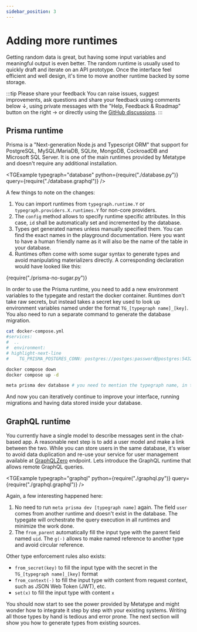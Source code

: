 ```yaml
---
sidebar_position: 3
---
```



# Adding more runtimes

Getting random data is great, but having some input variables and meaningful output is even better. The random runtime is usually used to quickly draft and iterate on an API prototype. Once the interface feel efficient and well design, it's time to move another runtime backed by some storage.

:::tip Please share your feedback
You can raise issues, suggest improvements, ask questions and share your feedback using comments below ↓, using private messages with the "Help, Feedback & Roadmap" button on the right → or directly using the [GitHub discussions](https://github.com/metatypedev/metatype/discussions).
:::

## Prisma runtime

Prisma is a "Next-generation Node.js and Typescript ORM" that support for PostgreSQL, MySQL/MariaDB, SQLite, MongoDB, CockroadDB and Microsoft SQL Server. It is one of the main runtimes provided by Metatype and doesn't require any additional installation.

<TGExample
  typegraph="database"
  python={require("./database.py")}
  query={require("./database.graphql")}
/>

A few things to note on the changes:

1. You can import runtimes from `typegraph.runtime.Y` or `typegraph.providers.X.runtimes.Y` for non-core providers.
1. The `config` method allows to specify runtime specific attributes. In this case, `id` shall be automatically set and incremented by the database.
1. Types get generated names unless manually specified them. You can find the exact names in the playground documentation. Here you want to have a human friendly name as it will also be the name of the table in your database.
1. Runtimes often come with some sugar syntax to generate types and avoid manipulating materializers directly. A corresponding declaration would have looked like this:

<CodeBlock language="python">{require("./prisma-no-sugar.py")}</CodeBlock>

In order to use the Prisma runtime, you need to add a new environment variables to the typegate and restart the docker container. Runtimes don't take raw secrets, but instead takes a secret key used to look up environment variables named under the format `TG_[typegraph name]_[key]`. You also need to run a separate command to generate the database migration.

```bash
cat docker-compose.yml
#services:
#  ..
#  environment:
# highlight-next-line
#    TG_PRISMA_POSTGRES_CONN: postgres://postges:password@postgres:5432/db

docker compose down
docker compose up -d

meta prisma dev database # you need to mention the typegraph name, in this case `database`
```

And now you can iteratively continue to improve your interface, running migrations and having data stored inside your database.

## GraphQL runtime

You currently have a single model to describe messages sent in the chat-based app. A reasonable next step is to add a user model and make a link between the two. While you can store users in the same database, it's wiser to avoid data duplication and re-use your service for user management available at [GraphQLZero](https://graphqlzero.almansi.me) endpoint. Lets introduce the GraphQL runtime that allows remote GraphQL queries.

<TGExample
  typegraph="graphql"
  python={require("./graphql.py")}
  query={require("./graphql.graphql")}
/>

Again, a few interesting happened here:

1. No need to run `meta prisma dev [typegraph name]` again. The field `user` comes from another runtime and doesn't exist in the database. The typegate will orchestrate the query execution in all runtimes and minimize the work done.
2. The `from_parent` automatically fill the input type with the parent field named `uid`. The `g(·)` allows to make named reference to another type and avoid circular reference.

Other type enforcement rules also exists:

- `from_secret(key)` to fill the input type with the secret in the `TG_[typegraph name]_[key]` format
- `from_context(·)` to fill the input type with content from request context, such as JSON Web Token (JWT), etc.
- `set(x)` to fill the input type with content `x`

You should now start to see the power provided by Metatype and might wonder how to integrate it step by step with your existing systems. Writing all those types by hand is tedious and error prone. The next section will show you how to generate types from existing sources.
